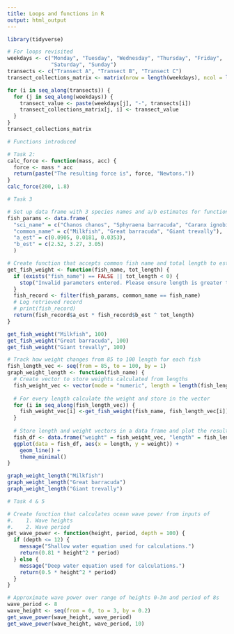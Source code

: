 ```yaml
---
title: Loops and functions in R
output: html_output
---
```


```r
library(tidyverse)
```

```r
# For loops revisited
weekdays <- c("Monday", "Tuesday", "Wednesday", "Thursday", "Friday",
              "Saturday", "Sunday")
transects <- c("Transect A", "Transect B", "Transect C")
transect_collections_matrix <- matrix(nrow = length(weekdays), ncol = length(transects))

for (i in seq_along(transects)) {
  for (j in seq_along(weekdays)) {
    transect_value <- paste(weekdays[j], "-", transects[i])
    transect_collections_matrix[j, i] <- transect_value
  }
}
transect_collections_matrix
```
```r
# Functions introduced

# Task 2:
calc_force <- function(mass, acc) {
  force <- mass * acc
  return(paste("The resulting force is", force, "Newtons."))
}
calc_force(200, 1.8)

# Task 3

# Set up data frame with 3 species names and a/b estimates for function parameters
fish_params <- data.frame(
  "sci_name" = c("Chanos chanos", "Sphyraena barracuda", "Caranx ignobilis"),
  "common_name" = c("Milkfish", "Great barracuda", "Giant trevally"),
  "a_est" = c(0.0905, 0.0181, 0.0353),
  "b_est" = c(2.52, 3.27, 3.05)
  )

# Create function that accepts common fish name and total length to estimate weight of fish
get_fish_weight <- function(fish_name, tot_length) {
  if (exists("fish_name") == FALSE || tot_length < 0) {
    stop("Invalid parameters entered. Please ensure length is greater than 0 and that you have entered a fish name.")
  }
  fish_record <- filter(fish_params, common_name == fish_name)
  # Log retrieved record
  # print(fish_record)
  return(fish_record$a_est * fish_record$b_est ^ tot_length)
}

get_fish_weight("Milkfish", 100)
get_fish_weight("Great barracuda", 100)
get_fish_weight("Giant trevally", 100)

# Track how weight changes from 85 to 100 length for each fish
fish_length_vec <- seq(from = 85, to = 100, by = 1)
graph_weight_length <- function(fish_name) {
  # Create vector to store weights calculated from lengths
  fish_weight_vec <- vector(mode = "numeric", length = length(fish_length_vec))
  
  # For every length calculate the weight and store in the vector
  for (i in seq_along(fish_length_vec)) {
    fish_weight_vec[i] <-get_fish_weight(fish_name, fish_length_vec[i])
  }
  
  # Store length and weight vectors in a data frame and plot the resulting data
  fish_df <- data.frame("weight" = fish_weight_vec, "length" = fish_length_vec)
  ggplot(data = fish_df, aes(x = length, y = weight)) +
    geom_line() +
    theme_minimal()
}

graph_weight_length("Milkfish")
graph_weight_length("Great barracuda")
graph_weight_length("Giant trevally")
```
```r
# Task 4 & 5

# Create function that calculates ocean wave power from inputs of 
#.    1. Wave heights
#.    2. Wave period
get_wave_power <- function(height, period, depth = 100) {
  if (depth <= 12) {
    message("Shallow water equation used for calculations.")
    return(0.81 * height^2 * period)
  } else {
    message("Deep water equation used for calculations.")
    return(0.5 * height^2 * period) 
  }
}

# Approximate wave power over range of heights 0-3m and period of 8s
wave_period <- 8
wave_height <- seq(from = 0, to = 3, by = 0.2)
get_wave_power(wave_height, wave_period)
get_wave_power(wave_height, wave_period, 10)
```
